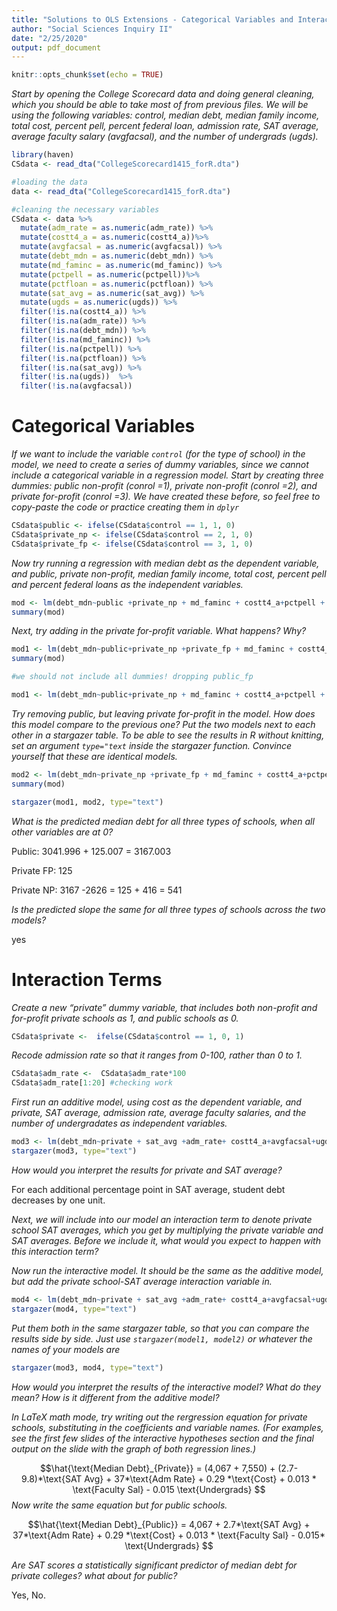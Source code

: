 ```yaml
---
title: "Solutions to OLS Extensions - Categorical Variables and Interaction Effects"
author: "Social Sciences Inquiry II"
date: "2/25/2020"
output: pdf_document
---
```


```r
knitr::opts_chunk$set(echo = TRUE)
```

*Start by opening the College Scorecard data and doing general cleaning, which you should be able to take most of from previous files.  We will be using the following variables: control, median debt, median family income, total cost, percent pell, percent federal loan, admission rate, SAT average, average faculty salary (avgfacsal), and the number of undergrads (ugds).*

```r
library(haven)
CSdata <- read_dta("CollegeScorecard1415_forR.dta")

```


```R

#loading the data
data <- read_dta("CollegeScorecard1415_forR.dta")

#cleaning the necessary variables
CSdata <- data %>%
  mutate(adm_rate = as.numeric(adm_rate)) %>%
  mutate(costt4_a = as.numeric(costt4_a))%>%
  mutate(avgfacsal = as.numeric(avgfacsal)) %>%
  mutate(debt_mdn = as.numeric(debt_mdn)) %>%
  mutate(md_faminc = as.numeric(md_faminc)) %>%
  mutate(pctpell = as.numeric(pctpell))%>%
  mutate(pctfloan = as.numeric(pctfloan)) %>%
  mutate(sat_avg = as.numeric(sat_avg)) %>%
  mutate(ugds = as.numeric(ugds)) %>%
  filter(!is.na(costt4_a)) %>%
  filter(!is.na(adm_rate)) %>%
  filter(!is.na(debt_mdn)) %>%
  filter(!is.na(md_faminc)) %>%
  filter(!is.na(pctpell)) %>%
  filter(!is.na(pctfloan)) %>%
  filter(!is.na(sat_avg)) %>%
  filter(!is.na(ugds))  %>%
  filter(!is.na(avgfacsal))

```

# Categorical Variables

*If we want to include the variable `control` (for the type of school) in the model, we need to create a series of dummy variables, since we cannot include a categorical variable in a regression model.  Start by creating three dummies: public  non-profit (conrol =1), private non-profit (conrol =2), and private for-profit (conrol =3).  We have created these before, so feel free to copy-paste the code or practice creating them in `dplyr`*

```r

CSdata$public <- ifelse(CSdata$control == 1, 1, 0)
CSdata$private_np <- ifelse(CSdata$control == 2, 1, 0)
CSdata$private_fp <- ifelse(CSdata$control == 3, 1, 0)

```

*Now try running a regression with median debt as the dependent variable, and public, private non-profit, median family income, total cost, percent pell and percent federal loans as the independent variables.*

```r
mod <- lm(debt_mdn~public +private_np + md_faminc + costt4_a+pctpell + pctfloan, data = CSdata)
summary(mod)
```


*Next, try adding in the private for-profit variable.  What happens?  Why?*

```r
mod1 <- lm(debt_mdn~public+private_np +private_fp + md_faminc + costt4_a+pctpell + pctfloan, data = CSdata)
summary(mod)
```

```r
#we should not include all dummies! dropping public_fp

mod1 <- lm(debt_mdn~public+private_np + md_faminc + costt4_a+pctpell + pctfloan, data = CSdata)

```


*Try removing public, but leaving private for-profit in the model.  How does this model compare to the previous one? Put the two models next to each other in a stargazer table. To be able to see the results in R without knitting, set an argument `type="text` inside the stargazer function. Convince yourself that these are identical models.*

```r
mod2 <- lm(debt_mdn~private_np +private_fp + md_faminc + costt4_a+pctpell + pctfloan, data = CSdata)
summary(mod)
```

```r
stargazer(mod1, mod2, type="text")
```


*What is the predicted median debt for all three types of schools, when all other variables are at 0?*

Public: 3041.996 + 125.007 = 3167.003 

Private FP:  125

Private NP:  3167 -2626 = 125 +  416 = 541


*Is the predicted slope the same for all three types of schools across the two models?*

yes 


# Interaction Terms

*Create a new "private" dummy variable, that includes both non-profit and for-profit private schools as 1, and public schools as 0.*

```r
CSdata$private <-  ifelse(CSdata$control == 1, 0, 1)
```


*Recode admission rate so that it ranges from 0-100, rather than 0 to 1.* 

```r
CSdata$adm_rate <-  CSdata$adm_rate*100
CSdata$adm_rate[1:20] #checking work
```

*First run an additive model, using cost as the dependent variable, and private, SAT average, admission rate, average faculty salaries, and the number of undergradates as independent variables.*

```r
mod3 <- lm(debt_mdn~private + sat_avg +adm_rate+ costt4_a+avgfacsal+ugds, data = CSdata)
stargazer(mod3, type="text")
```


*How would you interpret the results for private and SAT average?*

For each additional percentage point in SAT average, student debt decreases by one unit. 

*Next, we will include into our model an interaction term to denote private school SAT averages, which you get by multiplying the private variable and SAT averages. Before we include it, what would you expect to happen with this interaction term?*

*Now run the interactive model.  It should be the same as the additive model, but add the private school-SAT average interaction variable in.*

```r
mod4 <- lm(debt_mdn~private + sat_avg +adm_rate+ costt4_a+avgfacsal+ugds + private*sat_avg, data = CSdata)
stargazer(mod4, type="text")
```


*Put them both in the same stargazer table, so that you can compare the results side by side.  Just use `stargazer(model1, model2)` or whatever the names of your models are*

```r
stargazer(mod3, mod4, type="text")
```




*How would you interpret the results of the interactive model?  What do they mean?  How is it different from the additive model?*

*In LaTeX math mode, try writing out the rergression equation for private schools, substituting in the coefficients and variable names.  (For examples, see the first few slides of the interactive hypotheses section and the final output on the slide with the graph of both regression lines.)*

$$\hat{\text{Median Debt}_{Private}} = (4,067 + 7,550) + (2.7-9.8)*\text{SAT Avg} + 37*\text{Adm Rate} + 0.29 *\text{Cost} + 0.013 * \text{Faculty Sal} - 0.015 \text{Undergrads} $$
*Now write the same equation but for public schools.*

$$\hat{\text{Median Debt}_{Public}} = 4,067 + 2.7*\text{SAT Avg} + 37*\text{Adm Rate} + 0.29 *\text{Cost} + 0.013 * \text{Faculty Sal} - 0.015* \text{Undergrads} $$

*Are SAT scores a statistically significant predictor of median debt for private colleges? what about for public? *

Yes, No. 

